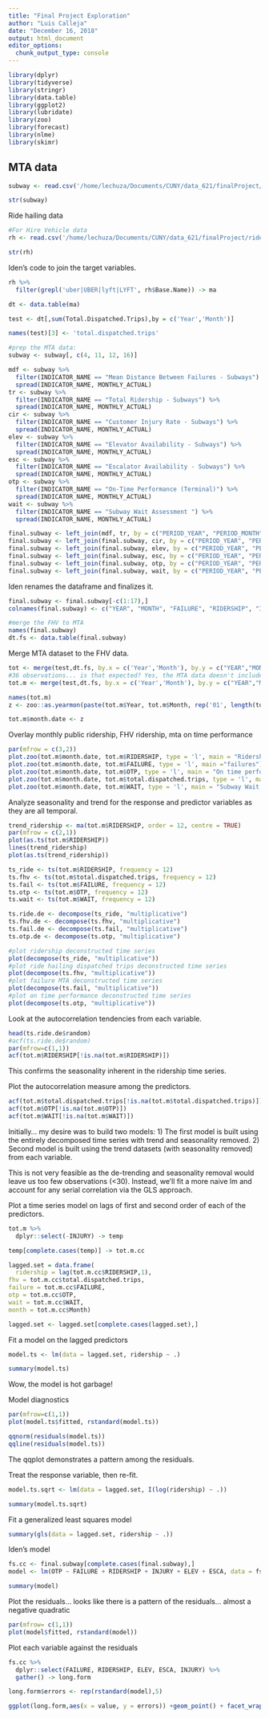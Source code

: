 ```yaml
---
title: "Final Project Exploration"
author: "Luis Calleja"
date: "December 16, 2018"
output: html_document
editor_options: 
  chunk_output_type: console
---
```


```r
library(dplyr)
library(tidyverse)
library(stringr)
library(data.table)
library(ggplot2)
library(lubridate)
library(zoo)
library(forecast)
library(nlme)
library(skimr)
```

## MTA data
```r
subway <- read.csv('/home/lechuza/Documents/CUNY/data_621/finalProject/MTA_Performance_Agencies.csv', stringsAsFactors = FALSE)

str(subway)
```

Ride hailing data
```r
#For Hire Vehicle data
rh <- read.csv('/home/lechuza/Documents/CUNY/data_621/finalProject/rideHailing/FHV_Base_Aggregate_Report.csv', stringsAsFactors = FALSE)

str(rh)
```
Iden's code to join the target variables.
```r
rh %>%
  filter(grepl('uber|UBER|lyft|LYFT', rh$Base.Name)) -> ma

dt <- data.table(ma)

test <- dt[,sum(Total.Dispatched.Trips),by = c('Year','Month')]

names(test)[3] <- 'total.dispatched.trips'

#prep the MTA data:
subway <- subway[, c(4, 11, 12, 16)]

mdf <- subway %>%
  filter(INDICATOR_NAME == "Mean Distance Between Failures - Subways") %>%
  spread(INDICATOR_NAME, MONTHLY_ACTUAL)
tr <- subway %>%
  filter(INDICATOR_NAME == "Total Ridership - Subways") %>%
  spread(INDICATOR_NAME, MONTHLY_ACTUAL)
cir <- subway %>%
  filter(INDICATOR_NAME == "Customer Injury Rate - Subways") %>%
  spread(INDICATOR_NAME, MONTHLY_ACTUAL)
elev <- subway %>%
  filter(INDICATOR_NAME == "Elevator Availability - Subways") %>%
  spread(INDICATOR_NAME, MONTHLY_ACTUAL)
esc <- subway %>%
  filter(INDICATOR_NAME == "Escalator Availability - Subways") %>%
  spread(INDICATOR_NAME, MONTHLY_ACTUAL)
otp <- subway %>%
  filter(INDICATOR_NAME == "On-Time Performance (Terminal)") %>%
  spread(INDICATOR_NAME, MONTHLY_ACTUAL)
wait <- subway %>%
  filter(INDICATOR_NAME == "Subway Wait Assessment ") %>%
  spread(INDICATOR_NAME, MONTHLY_ACTUAL)

final.subway <- left_join(mdf, tr, by = c("PERIOD_YEAR", "PERIOD_MONTH"))
final.subway <- left_join(final.subway, cir, by = c("PERIOD_YEAR", "PERIOD_MONTH"))
final.subway <- left_join(final.subway, elev, by = c("PERIOD_YEAR", "PERIOD_MONTH"))
final.subway <- left_join(final.subway, esc, by = c("PERIOD_YEAR", "PERIOD_MONTH"))
final.subway <- left_join(final.subway, otp, by = c("PERIOD_YEAR", "PERIOD_MONTH"))
final.subway <- left_join(final.subway, wait, by = c("PERIOD_YEAR", "PERIOD_MONTH"))
```

Iden renames the dataframe and finalizes it.
```r
final.subway <- final.subway[-c(1:17),]
colnames(final.subway) <- c("YEAR", "MONTH", "FAILURE", "RIDERSHIP", "INJURY", "ELEV", "ESCA", "OTP","WAIT")

#merge the FHV to MTA
names(final.subway)
dt.fs <- data.table(final.subway)
```

Merge MTA dataset to the FHV data.
```r
tot <- merge(test,dt.fs, by.x = c('Year','Month'), by.y = c("YEAR","MONTH"), suffixes = c(".fhv",".mta"))
#36 observations... is that expected? Yes, the MTA data doesn't include 2018
tot.m <- merge(test,dt.fs, by.x = c('Year','Month'), by.y = c("YEAR","MONTH"), suffixes = c(".fhv",".mta"), all.x = TRUE)

names(tot.m)
z <- zoo::as.yearmon(paste(tot.m$Year, tot.m$Month, rep('01', length(tot.m$Year)),sep = '-'))

tot.m$month.date <- z
```

Overlay monthly public ridership, FHV ridership, mta on time performance
```r
par(mfrow = c(3,2))
plot.zoo(tot.m$month.date, tot.m$RIDERSHIP, type = 'l', main = "Ridership")
plot.zoo(tot.m$month.date, tot.m$FAILURE, type = 'l', main ="failures")
plot.zoo(tot.m$month.date, tot.m$OTP, type = 'l', main = "On time performance")
plot.zoo(tot.m$month.date, tot.m$total.dispatched.trips, type = 'l', main = "FHV Dispatched")
plot.zoo(tot.m$month.date, tot.m$WAIT, type = 'l', main = "Subway Wait Assessment")
```

Analyze seasonality and trend for the response and predictor variables as they are all temporal.
```r
trend_ridership <- ma(tot.m$RIDERSHIP, order = 12, centre = TRUE)
par(mfrow = c(2,1))
plot(as.ts(tot.m$RIDERSHIP))
lines(trend_ridership)
plot(as.ts(trend_ridership))

ts_ride <- ts(tot.m$RIDERSHIP, frequency = 12)
ts.fhv <- ts(tot.m$total.dispatched.trips, frequency = 12)
ts.fail <- ts(tot.m$FAILURE, frequency = 12)
ts.otp <- ts(tot.m$OTP, frequency = 12)
ts.wait <- ts(tot.m$WAIT, frequency = 12)

ts.ride.de <- decompose(ts_ride, "multiplicative")
ts.fhv.de <- decompose(ts.fhv, "multiplicative")
ts.fail.de <- decompose(ts.fail, "multiplicative")
ts.otp.de <- decompose(ts.otp, "multiplicative")

#plot ridership deconstructed time series
plot(decompose(ts_ride, "multiplicative"))
#plot ride hailing dispatched trips deconstructed time series
plot(decompose(ts.fhv, "multiplicative"))
#plot failure MTA deconstructed time series
plot(decompose(ts.fail, "multiplicative"))
#plot on time performance deconstructed time series
plot(decompose(ts.otp, "multiplicative"))
```

Look at the autocorrelation tendencies from each variable.
```r
head(ts.ride.de$random)
#acf(ts.ride.de$random)
par(mfrow=c(1,1))
acf(tot.m$RIDERSHIP[!is.na(tot.m$RIDERSHIP)])
```
This confirms the seasonality inherent in the ridership time series.

Plot the autocorrelation measure among the predictors.
```r
acf(tot.m$total.dispatched.trips[!is.na(tot.m$total.dispatched.trips)])
acf(tot.m$OTP[!is.na(tot.m$OTP)])
acf(tot.m$WAIT[!is.na(tot.m$WAIT)])
```

Initially... my desire was to build two models:
1) The first model is built using the entirely decomposed time series with trend and seasonality removed.
2) Second model is built using the trend datasets (with seasonality removed) from each variable.

This is not very feasible as the de-trending and seasonality removal would leave us too few observations (<30). Instead, we'll fit a more naive lm and account for any serial correlation via the GLS approach.

Plot a time series model on lags of first and second order of each of the predictors.
```r
tot.m %>%
  dplyr::select(-INJURY) -> temp

temp[complete.cases(temp)] -> tot.m.cc

lagged.set = data.frame(
  ridership = lag(tot.m.cc$RIDERSHIP,1),
fhv = tot.m.cc$total.dispatched.trips,
failure = tot.m.cc$FAILURE,
otp = tot.m.cc$OTP,
wait = tot.m.cc$WAIT,
month = tot.m.cc$Month)

lagged.set <- lagged.set[complete.cases(lagged.set),]
```

Fit a model on the lagged predictors
```r
model.ts <- lm(data = lagged.set, ridership ~ .)

summary(model.ts)
```

Wow, the model is hot garbage!

Model diagnostics
```r
par(mfrow=c(1,1))
plot(model.ts$fitted, rstandard(model.ts))

qqnorm(residuals(model.ts))
qqline(residuals(model.ts))
```

The qqplot demonstrates a pattern among the residuals.

Treat the response variable, then re-fit.
```r
model.ts.sqrt <- lm(data = lagged.set, I(log(ridership) ~ .))

summary(model.ts.sqrt)
```

Fit a generalized least squares model
```r
summary(gls(data = lagged.set, ridership ~ .))
```

Iden's model 
```r
fs.cc <- final.subway[complete.cases(final.subway),]
model <- lm(OTP ~ FAILURE + RIDERSHIP + INJURY + ELEV + ESCA, data = fs.cc)

summary(model)
```
Plot the residuals... looks like there is a pattern of the residuals... almost a negative quadratic
```r
par(mfrow= c(1,1))
plot(model$fitted, rstandard(model))
```

Plot each variable against the residuals
```r
fs.cc %>%
  dplyr::select(FAILURE, RIDERSHIP, ELEV, ESCA, INJURY) %>%
  gather() -> long.form

long.form$errors <- rep(rstandard(model),5)

ggplot(long.form,aes(x = value, y = errors)) +geom_point() + facet_wrap(~key, scales = "free")
```